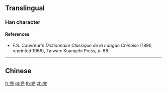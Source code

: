 {{character info/new}}
==Translingual==

===Han character===
{{Han char|rn=10|rad=儿|as=10|sn=12|four=|canj=LMMU|ids=⿱⿴北白儿}}

====References====
{{Han ref|kx=0125.211|dkj=01393|dj=0266.050|hdz=10274.030|uh=5160}}
* F.S. Couvreur's ''Dictionnaire Classique de la Langue Chinoise'' (1890, reprinted 1966), Taiwan: Kuangchi Press, p. 68.

----

==Chinese==
{{zh-see|兜|a}}

[[fr:兠]]
[[pl:兠]]
[[th:兠]]
[[zh:兠]]